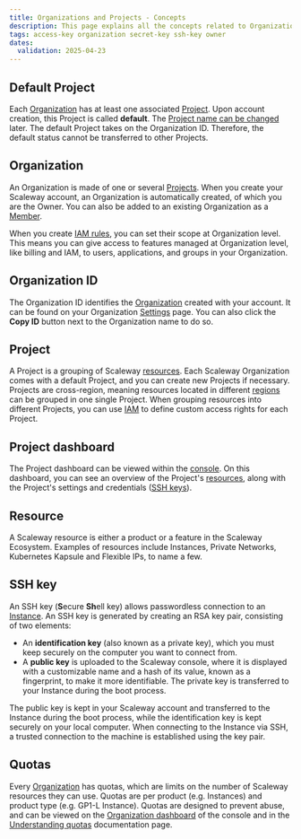 ```yaml
---
title: Organizations and Projects - Concepts
description: This page explains all the concepts related to Organizations and Projects
tags: access-key organization secret-key ssh-key owner
dates:
  validation: 2025-04-23
---
```



## Default Project

Each [Organization](#organization) has at least one associated [Project](#project). Upon account creation, this Project is called **default**. The [Project name can be changed](/organizations-and-projects/how-to/change-project-name/) later. The default Project takes on the Organization ID. Therefore, the default status cannot be transferred to other Projects.

## Organization

An Organization is made of one or several [Projects](#project). When you create your Scaleway account, an Organization is automatically created, of which you are the Owner. You can also be added to an existing Organization as a [Member](#member).

When you create [IAM rules](#rule), you can set their scope at Organization level. This means you can give access to features managed at Organization level, like billing and IAM, to users, applications, and groups in your Organization.

<Lightbox image={image} alt="" />

## Organization ID

The Organization ID identifies the [Organization](#organization) created with your account. It can be found on your Organization [Settings](https://console.scaleway.com/settings/organization/information) page. You can also click the **Copy ID** button next to the Organization name to do so.

## Project

A Project is a grouping of Scaleway [resources](#resource). Each Scaleway Organization comes with a default Project, and you can create new Projects if necessary. Projects are cross-region, meaning resources located in different [regions](/instances/concepts/#region) can be grouped in one single Project. When grouping resources into different Projects, you can use [IAM](/iam/concepts/#iam) to define custom access rights for each Project.

## Project dashboard

The Project dashboard can be viewed within the [console](https://console.scaleway.com/project). On this dashboard, you can see an overview of the Project's [resources](#resource), along with the Project's settings and credentials ([SSH keys](#ssh-key)).

## Resource

A Scaleway resource is either a product or a feature in the Scaleway Ecosystem. Examples of resources include Instances, Private Networks, Kubernetes Kapsule and Flexible IPs, to name a few.

## SSH key

An SSH key (**S**ecure **Sh**ell key) allows passwordless connection to an [Instance](/instances/concepts/#instance). An SSH key is generated by creating an RSA key pair, consisting of two elements:

- An **identification key** (also known as a private key), which you must keep securely on the computer you want to connect from.
- A **public key** is uploaded to the Scaleway console, where it is displayed with a customizable name and a hash of its value, known as a fingerprint, to make it more identifiable. The private key is transferred to your Instance during the boot process.

The public key is kept in your Scaleway account and transferred to the Instance during the boot process, while the identification key is kept securely on your local computer. When connecting to the Instance via SSH, a trusted connection to the machine is established using the key pair.

## Quotas

Every [Organization](/organizations-and-projects/concepts/#organization) has quotas, which are limits on the number of Scaleway resources they can use. Quotas are per product (e.g. Instances) and product type (e.g. GP1-L Instance). Quotas are designed to prevent abuse, and can be viewed on the [Organization dashboard](https://console.scaleway.com/organization/quotas) of the console and in the [Understanding quotas](/organizations-and-projects/additional-content/organization-quotas) documentation page.